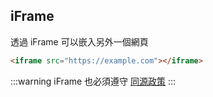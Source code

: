 ## iFrame
透過 iFrame 可以嵌入另外一個網頁

```html live
<iframe src="https://example.com"></iframe>
```

:::warning
iFrame 也必須遵守 [同源政策](../前端網頁資訊安全/同源政策#iframe-same-origin-exploit)
:::